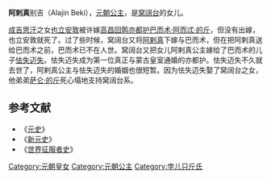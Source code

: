 '''阿剌真'''别吉（Alajin Beki），[[元朝|元朝]][[公主|公主]]，是[[窝阔台|窝阔台]]的女儿。

[[成吉思汗|成吉思汗]]之女[[也立安敦|也立安敦]]被许嫁[[高昌回鹘|高昌回鹘]][[亦都护|亦都护]][[巴而术·阿而忒·的斤|巴而术·阿而忒·的斤]]，但没有出嫁，也立安敦就死了。过了些时候，窝阔台又将[[阿剌真|阿剌真]]下嫁与巴而术，但在把阿剌真送给巴而术之前，巴而术已不在人世。窝阔台又把女儿阿剌真公主嫁给了巴而术的儿子[[怯失迈失|怯失迈失]]。怯失迈失成为第一位真正与蒙古皇室通婚的亦都护。怯失迈失不久就去世了，阿剌真公主与怯失迈失的婚姻也很短暂。因为怯失迈失娶了窝阔台之女，他弟弟[[萨仑·的斤|萨仑·的斤]]死心塌地支持窝阔台系。

==参考文献==
*《[[元史|元史]]》
*《[[新元史|新元史]]》
*《[[世界征服者史|世界征服者史]]》

[[Category:元朝皇女|Category:元朝皇女]]
[[Category:元朝公主|Category:元朝公主]]
[[Category:孛儿只斤氏|Category:孛儿只斤氏]]